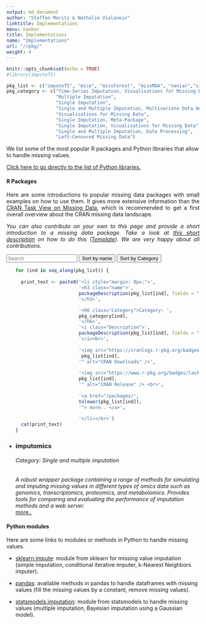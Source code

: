 ```yaml
---
output: md_document
author: "Steffen Moritz & Nathalie Vialaneix"
linktitle: Implementations
menu: navbar
title: Implementations
name: "Implementations"
url: "/rpkg/"
weight: 4
---
```


```r
knitr::opts_chunk$set(echo = TRUE)
#library(imputeTS)
```

```r
pkg_list <- c("imputeTS", "mice", "missForest", "missMDA", "naniar","simputation", "VIM", "Hmisc", "imputeLCMD")
pkg_category <- c("Time-Series Imputation, Visualisations for Missing Data",
                  "Multiple Imputation",
                  "Single Imputation",
                  "Single and Multiple Imputation, Multivariate Data Analysis",
                  "Visualisations for Missing Data",
                  "Single Imputation, Meta-Package",
                  "Single Imputation, Visualisations for Missing Data",
                  "Single and Multiple Imputation, Data Processing",
                  "Left-Censored Missing Data")


```


We list some of the most popular R packages and Python libraries that allow to handle missing values.

<a href="#python_libraries">Click here to go directly to the list of Python libraries.</a>

#### R Packages

<p align="justify">Here are some introductions to popular missing data packages with small examples on how to use them. It gives more extensive information than the  <a href="https://CRAN.R-project.org/view=MissingData" target="_blank">CRAN Task View on Missing Data</a>, which is recommended to get a first overall overview about the CRAN missing data landscape.</p>

<p align="justify"><i>You can also contribute on your own to this page and provide a short introduction to a missing data package. Take a look at <a href="/packages/rpkg-listitem-template.md" target="_blank">this short description</a> on how to do this (<a href="/packages/rpkg-template.md" target="_blank">Template</a>). We are very happy about all contributions.</i></p>

<div id="users">
  <input class="search" placeholder="Search" />
  <button class="sort" data-sort="name">
    Sort by name
  </button>
  <button class="sort" data-sort="Category">
    Sort by Category
  </button>

<p>
  <ul class="list">
```r
for (ind in seq_along(pkg_list)) {
    
  print_text <- paste0('<li style="margin: 0px;">',
                       '<h3 class="name">',
                       packageDescription(pkg_list[ind], fields = "Package"),
                       '</h3>',

                       '<h6 class="Category">Category: ',
                       pkg_category[ind],
                       '</h6>',
                       '<i class="Description">',
                       packageDescription(pkg_list[ind], fields = "Description"),
                       '</i><br>',
                       
                       '<img src="https://cranlogs.r-pkg.org/badges/',
                        pkg_list[ind],
                       '" alt="CRAN Downloads" />',
                       
                       '<img src="https://www.r-pkg.org/badges/last-release/',
                       pkg_list[ind],
                       '" alt="CRAN Release" /> <br>',
                       
                       '<a href="/packages/',
                       tolower(pkg_list[ind]), 
                       '"> more.. </a>',
                       
                       '</li></br>')
  cat(print_text)
}


```

<li style="margin: 0px;">
  <h3 class="name">imputomics</h3>
  <h6 class="Category">Category: Single and multiple imputation</h6> 
  <i class="Description">A robust wrapper package containing a range of methods for simulating and imputing missing values in different types of omics data such as genomics, transcriptomics, proteomics, and metabolomics. Provides tools for comparing and evaluating the performance of imputation methods and a web server.</i> <br> 
  <a href="/packages/imputomics"> more.. </a> 
</li> 

  </ul>
</p>
</div>

<script src="//cdnjs.cloudflare.com/ajax/libs/list.js/1.5.0/list.min.js"></script>
<script> var options = {
  valueNames: [ 'name', 'Category', 'Description' ]
};

var userList = new List('users', options);
</script>


#### Python modules {#python_libraries}


<p align="justify">Here are some links to modules or methods in Python to handle missing values.


* [sklearn.impute](https://scikit-learn.org/stable/modules/classes.html#module-sklearn.impute): module from sklearn for missing value imputation (simple imputation, conditional iterative imputer, k-Nearest Neighbors imputer).

* [pandas](https://pandas.pydata.org/pandas-docs/stable/user_guide/missing_data.html): available methods in pandas to handle dataframes with missing values (fill the missing values by a constant, remove missing values).

* [statsmodels.imputation](https://www.statsmodels.org/stable/imputation.html): module from statsmodels to handle missing values (multiple imputation, Bayesian imputation using a Gaussian model).

</p>

